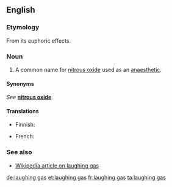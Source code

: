 ==English==

===Etymology===
From its euphoric effects.

===Noun===
{{en-noun|sg=[[laughing]] [[gas]]|-}}

# A common name for [[nitrous oxide]] used as an [[anaesthetic]].

====Synonyms====
''See'' '''[[nitrous oxide]]'''

====Translations====
{{trans-top|common name for nitrous oxide}}
* Finnish: {{t+|fi|ilokaasu}}
{{trans-mid}}
* French: {{t|fr|gaz hilarant|m}}
{{trans-bottom}}

===See also===
*[[w:laughing gas|Wikipedia article on laughing gas]]

[[de:laughing gas]]
[[et:laughing gas]]
[[fr:laughing gas]]
[[ta:laughing gas]]